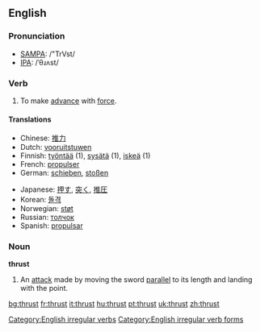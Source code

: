 ==English==
===Pronunciation===
*[[w:SAMPA|SAMPA]]: /"TrVst/
*[[w:IPA|IPA]]: /ˈθɹʌst/

===Verb===
[[Category:English irregular verbs]]
[[Category:English irregular verb forms]]
{{en-verb2|'''to thrust'''|'''[[thrusts]]'''|'''thrust'''|'''thrust'''|'''[[thrusting]]'''}}

# To make [[advance]] with [[force]].

====Translations ====
{{top}}
*Chinese: [[推力]]
*Dutch: [[vooruitstuwen]]
*Finnish: [[työntää]] (1), [[sysätä]] (1), [[iskeä]] (1)
*French: [[propulser]]
*German: [[schieben]], [[stoßen]]
{{mid}}
*Japanese: [[押す]], [[突く]], [[推圧]]
*Korean: [[돌격]]
*Norwegian: [[støt]]
*Russian: [[толчок]]
*Spanish: [[propulsar]]
{{bottom}}

===Noun===
'''thrust'''
# {{fencing}} An [[att]]ack made by moving the sword [[parallel]] to its length and landing with the point.

[[bg:thrust]]
[[fr:thrust]]
[[it:thrust]]
[[hu:thrust]]
[[pt:thrust]]
[[uk:thrust]]
[[zh:thrust]]